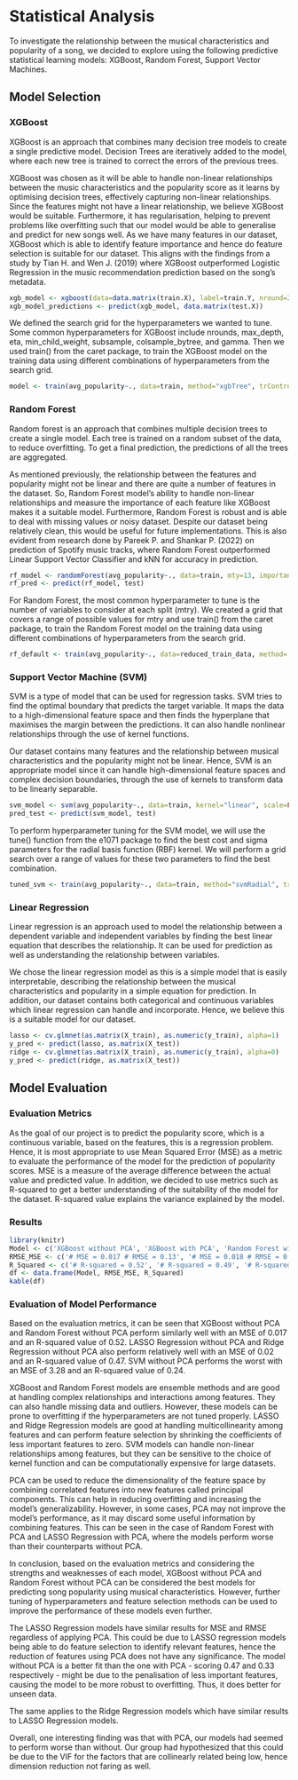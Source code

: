 # Statistical Analysis

To investigate the relationship between the musical characteristics and popularity of a song, we decided to explore using the following predictive statistical learning models: XGBoost, Random Forest, Support Vector Machines.

## Model Selection

### XGBoost

XGBoost is an approach that combines many decision tree models to create a single predictive model. Decision Trees are iteratively added to the model, where each new tree is trained to correct the errors of the previous trees. 

XGBoost was chosen as it will be able to handle non-linear relationships between the music characteristics and the popularity score as it learns by optimising decision trees, effectively capturing non-linear relationships. Since the features might not have a linear relationship, we believe XGBoost would be suitable. Furthermore, it has regularisation, helping to prevent problems like overfitting such that our model would be able to generalise and predict for new songs well. As we have many features in our dataset, XGBoost which is able to identify feature importance and hence do feature selection is suitable for our dataset. This aligns with the findings from a study by Tian H. and Wen J. (2019) where XGBoost outperformed Logistic Regression in the music recommendation prediction based on the song’s metadata.

```r
xgb_model <- xgboost(data=data.matrix(train.X), label=train.Y, nround=25)
xgb_model_predictions <- predict(xgb_model, data.matrix(test.X))
```

We defined the search grid for the hyperparameters we wanted to tune. Some common hyperparameters for XGBoost include nrounds, max_depth, eta, min_child_weight, subsample, colsample_bytree, and gamma. Then we used train() from the caret package, to train the XGBoost model on the training data using different combinations of hyperparameters from the search grid.

```r
model <- train(avg_popularity~., data=train, method="xgbTree", trControl=train_control, tuneGrid=gbmGrid)
```

### Random Forest

Random forest is an approach that combines multiple decision trees to create a single model. Each tree is trained on a random subset of the data, to reduce overfitting. To get a final prediction, the predictions of all the trees are aggregated. 

As mentioned previously, the relationship between the features and popularity might not be linear and there are quite a number of features in the dataset. So, Random Forest model’s ability to handle non-linear relationships and measure the importance of each feature like XGBoost makes it a suitable model. Furthermore, Random Forest is robust and is able to deal with missing values or noisy dataset. Despite our dataset being relatively clean, this would be useful for future implementations. This is also evident from research done by Pareek P. and Shankar P. (2022) on prediction of Spotify music tracks, where Random Forest outperformed Linear Support Vector Classifier and kNN for accuracy in prediction.

```r
rf_model <- randomForest(avg_popularity~., data=train, mty=13, importance=TRUE)
rf_pred <- predict(rf_model, test)
```

For Random Forest, the most common hyperparameter to tune is the number of variables to consider at each split (mtry). We created a grid that covers a range of possible values for mtry and use train() from the caret package, to train the Random Forest model on the training data using different combinations of hyperparameters from the search grid.

```r
rf_default <- train(avg_popularity~., data=reduced_train_data, method='rf', tuneGrid=tunegrid, trControl=control)
```

### Support Vector Machine (SVM)

SVM is a type of model that can be used for regression tasks. SVM tries to find the optimal boundary that predicts the target variable. It maps the data to a high-dimensional feature space and then finds the hyperplane that maximises the margin between the predictions. It can also handle nonlinear relationships through the use of kernel functions.

Our dataset contains many features and the relationship between musical characteristics and the popularity might not be linear. Hence, SVM is an appropriate model since it can handle high-dimensional feature spaces and complex decision boundaries, through the use of kernels to transform data to be linearly separable.

```r
svm_model <- svm(avg_popularity~., data=train, kernel="linear", scale=FALSE)
pred_test <- predict(svm_model, test)
```

To perform hyperparameter tuning for the SVM model, we will use the tune() function from the e1071 package to find the best cost and sigma parameters for the radial basis function (RBF) kernel. We will perform a grid search over a range of values for these two parameters to find the best combination.

```r
tuned_svm <- train(avg_popularity~., data=train, method="svmRadial", trControl=train_control, preProcess=NULL, tuneGrid=tuning_grid)
```

### Linear Regression

Linear regression is an approach used to model the relationship between a dependent variable and independent variables by finding the best linear equation that describes the relationship. It can be used for prediction as well as understanding the relationship between variables.

We chose the linear regression model as this is a simple model that is easily interpretable, describing the relationship between the musical characteristics and popularity in a simple equation for prediction. In addition, our dataset contains both categorical and continuous variables which linear regression can handle and incorporate. Hence, we believe this is a suitable model for our dataset.

```r
lasso <- cv.glmnet(as.matrix(X_train), as.numeric(y_train), alpha=1)
y_pred <- predict(lasso, as.matrix(X_test))
ridge <- cv.glmnet(as.matrix(X_train), as.numeric(y_train), alpha=0)
y_pred <- predict(ridge, as.matrix(X_test))
```

## Model Evaluation
### Evaluation Metrics

As the goal of our project is to predict the popularity score, which is a continuous variable, based on the features, this is a regression problem. Hence, it is most appropriate to use Mean Squared Error (MSE) as a metric to evaluate the performance of the model for the prediction of popularity scores. MSE is a measure of the average difference between the actual value and predicted value. In addition, we decided to use metrics such as R-squared to get a better understanding of the suitability of the model for the dataset. R-squared value explains the variance explained by the model. 

### Results

```r
library(knitr)
Model <- c('XGBoost without PCA', 'XGBoost with PCA', 'Random Forest without PCA', 'Random Forest with PCA', 'SVM without PCA', 'SVM with PCA', 'LASSO Regression without PCA', 'LASSO Regression with PCA', 'Ridge Regression without PCA', 'Ridge Regression with PCA')
RMSE_MSE <- c('# MSE = 0.017 # RMSE = 0.13', '# MSE = 0.018 # RMSE = 0.13', '# MSE = 0.017 # RMSE = 0.131', '# MSE = 0.022 # RMSE = 0.149', '# MSE = 3.28 # RMSE = 1.81', '# MSE = 0.02 # RMSE = 0.15', '# MSE = 0.02 # RMSE = 0.14', '# MSE = 0.024 # RMSE = 0.15', '# MSE = 0.02 # RMSE: 0.14', '# MSE = 0.02 # RMSE = 0.16')
R_Squared <- c('# R-squared = 0.52', '# R-squared = 0.49', '# R-squared = 0.52', '# R-squared = 0.37', '# R-squared = 0.24', '# R-squared = 0.34', '# R-squared = 0.47', '# R-squared = 0.33', '# R-squared = 0.47', '# R-squared = 0.32')
df <- data.frame(Model, RMSE_MSE, R_Squared)
kable(df)
```

### Evaluation of Model Performance

Based on the evaluation metrics, it can be seen that XGBoost without PCA and Random Forest without PCA perform similarly well with an MSE of 0.017 and an R-squared value of 0.52. LASSO Regression without PCA and Ridge Regression without PCA also perform relatively well with an MSE of 0.02 and an R-squared value of 0.47. SVM without PCA performs the worst with an MSE of 3.28 and an R-squared value of 0.24.

XGBoost and Random Forest models are ensemble methods and are good at handling complex relationships and interactions among features. They can also handle missing data and outliers. However, these models can be prone to overfitting if the hyperparameters are not tuned properly. LASSO and Ridge Regression models are good at handling multicollinearity among features and can perform feature selection by shrinking the coefficients of less important features to zero. SVM models can handle non-linear relationships among features, but they can be sensitive to the choice of kernel function and can be computationally expensive for large datasets.

PCA can be used to reduce the dimensionality of the feature space by combining correlated features into new features called principal components. This can help in reducing overfitting and increasing the model's generalizability. However, in some cases, PCA may not improve the model's performance, as it may discard some useful information by combining features. This can be seen in the case of Random Forest with PCA and LASSO Regression with PCA, where the models perform worse than their counterparts without PCA.

In conclusion, based on the evaluation metrics and considering the strengths and weaknesses of each model, XGBoost without PCA and Random Forest without PCA can be considered the best models for predicting song popularity using musical characteristics. However, further tuning of hyperparameters and feature selection methods can be used to improve the performance of these models even further.

The LASSO Regression models have similar results for MSE and RMSE regardless of applying PCA. This could be due to LASSO regression models being able to do feature selection to identify relevant features, hence the reduction of features using PCA does not have any significance. The model without PCA is a better fit than the one with PCA - scoring 0.47 and 0.33 respectively - might be due to the penalisation of less important features, causing the model to be more robust to overfitting. Thus, it does better for unseen data. 

The same applies to the Ridge Regression models which have similar results to LASSO Regression models. 

Overall, one interesting finding was that with PCA, our models had seemed to perform worse than without. Our group had hypothesized that this could be due to the VIF for the factors that are collinearly related being low, hence dimension reduction not faring as well.

